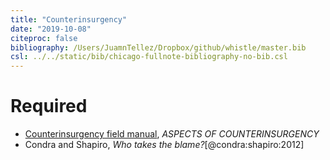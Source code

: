 ```yaml
---
title: "Counterinsurgency"
date: "2019-10-08"
citeproc: false
bibliography: /Users/JuamnTellez/Dropbox/github/whistle/master.bib
csl: ../../static/bib/chicago-fullnote-bibliography-no-bib.csl
---
```


# Required


- [Counterinsurgency field manual](https://www.hsdl.org/?abstract&did=468442), *ASPECTS OF COUNTERINSURGENCY*
- Condra and Shapiro, *Who takes the blame?*[@condra:shapiro:2012]